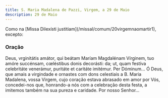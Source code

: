 ```yaml
---
title: S. Maria Madalena de Pazzi, Virgem, a 29 de Maio
description: 29 de Maio
---
```


<aside>
  Como na [Missa Dilexísti justitiam](/missal/comum/20virgemnaomartir1),
  excepto:
</aside>

### Oração

<div class="side-by-side not-content">
  <span>
    Deus, vrginitátis amátor, qui beátam Maríam Magdalénam Vírginem, tuo amóre
    succénsam, cœléstibus donis decorásti: da; ut, quam festíva celebritáte
    venerámur, puritáte et caritáte imitémur. Per Dóminum...
  </span>
  <span>
    Ó Deus, que amais a virgindade e ornastes com dons celestiais a B. Maria
    Madalena, vossa Virgem, cujo coração estava abrasado em amor por Vós,
    concedei-nos que, honrando-a nós com a celebração desta festa, a imitemos
    também na sua pureza e caridade. Por nosso Senhor...
  </span>
</div>
